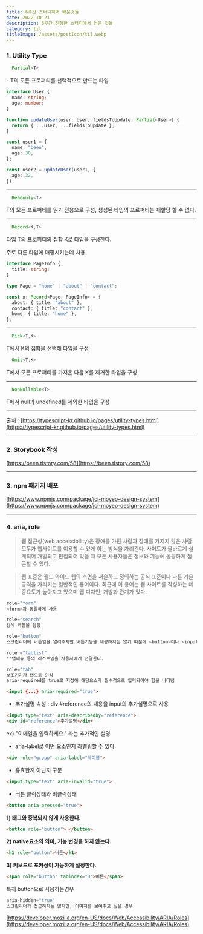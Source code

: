 ```yaml
---
title: 6주간 스터디하며 배운것들
date: 2022-10-21
description: 6주간 진행한 스터디에서 얻은 것들
category: til
titleImage: /assets/postIcon/til.webp
---
```


### 1\. Utility Type

```typescript
  Partial<T>
```

\- T의 모든 프로퍼티를 선택적으로 만드는 타입

```typescript
interface User {
  name: string;
  age: number;
}

function updateUser(user: User, fieldsToUpdate: Partial<User>) {
  return { ...user, ...fieldsToUpdate };
}

const user1 = {
  name: "been",
  age: 30,
};

const user2 = updateUser(user1, {
  age: 32,
});
```

---

```typescript
  Readonly<T>
```

T의 모든 프로퍼티를 읽기 전용으로 구성, 생성된 타입의 프로퍼티는 재할당 할 수 없다.

---

```typescript
  Record<K,T>
```

타입 T의 프로퍼티의 집합 K로 타입을 구성한다.

주로 다른 타입에 매핑시키는데 사용

```typescript
interface PageInfo {
  title: string;
}

type Page = "home" | "about" | "contact";

const x: Record<Page, PageInfo> = {
  about: { title: "about" },
  contact: { title: "contact" },
  home: { title: "home" },
};
```

---

```typescript
  Pick<T,K>
```

T에서 K의 집합을 선택해 타입을 구성

```typescript
  Omit<T,K>
```

T에서 모든 프로퍼티를 가져온 다음 K를 제거한 타입을 구성

---

```typescript
  NonNullable<T>
```

T에서 null과 undefined를 제외한 타입을 구성

---

출처 : [https://typescript-kr.github.io/pages/utility-types.html](https://typescript-kr.github.io/pages/utility-types.html)

---

### 2\. Storybook 작성

[https://been.tistory.com/58](https://been.tistory.com/58)

---

### 3\. npm 패키지 배포

[https://www.npmjs.com/package/jci-moyeo-design-system](https://www.npmjs.com/package/jci-moyeo-design-system)


---

### 4\. aria, role

> 웹 접근성(web accessibility)은 장애를 가진 사람과 장애를 가지지 않은 사람 모두가 웹사이트를 이용할 수 있게 하는 방식을 가리킨다. 사이트가 올바르게 설계되어 개발되고 편집되어 있을 때 모든 사용자들은 정보와 기능에 동등하게 접근할 수 있다.

> 웹 표준은 월드 와이드 웹의 측면을 서술하고 정의하는 공식 표준이나 다른 기술 규격을 가리키는 일반적인 용어이다. 최근에 이 용어는 웹 사이트를 작성하는 데 중요도가 높아지고 있으며 웹 디자인, 개발과 관계가 있다.

```typescript
role="form"
<form>과 동일하게 사용
```


```typescript
role="search"
검색 역할을 담당
```

```typescript
role="button"
스크린리더에 버튼임을 알려주지만 버튼기능을 제공하지는 않기 때문에 <button>이나 <input type='button'>을 사용하는게 좋다.
```


```typescript
role ="tablist"
**탭메뉴 등의 리스트임을 사용자에게 전달한다.
```


```typescript
role="tab"
보조기기가 탭으로 인식
aria-required를 true로 지정해 해당요소가 필수적으로 입력되어야 함을 나타냄
```

```html
<input {...} aria-required="true">
```

-   추가설명 속성 : div #reference의 내용을 input의 추가설명으로 사용

```html
<input type="text" aria-describedby="reference">
<div id="reference">추가설명</div>
```

ex) "이메일을 입력하세요." 라는 추가적인 설명

-   aria-label로 어떤 요소인지 라벨링할 수 있다.

```html
<div role="group" aria-label="레이블">
```

-   유효한지 아닌지 구분

```html
<input type="text" aria-invalid="true">
```

-   버튼 클릭상태와 비클릭상태

```html
<button aria-pressed="true">
```

**1) 태그와 중복되지 않게 사용한다.**

```html
<button role="button"> </button>
```

**2) native요소의 의미, 기능 변경을 하지 않는다.**

```html
<h1 role="button">버튼</h1>
```

**3) 키보드로 포커싱이 가능하게 설정한다.**

```html
<span role="button" tabindex="0">버튼</span>
```

특히 button으로 사용하는경우

```typescript
aria-hidden="true"
스크린리더가 접근하지는 않지만, 이미지를 보여주고 싶은 경우
```

[https://developer.mozilla.org/en-US/docs/Web/Accessibility/ARIA/Roles](https://developer.mozilla.org/en-US/docs/Web/Accessibility/ARIA/Roles)

